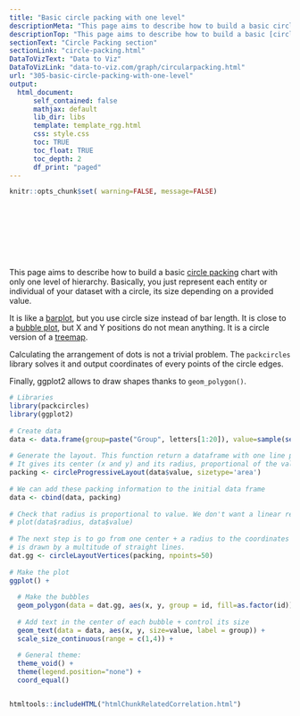 ```yaml
---
title: "Basic circle packing with one level"
descriptionMeta: "This page aims to describe how to build a basic circle packing chart with only one level of hierarchy. It uses the packcircle package for circle position, and ggplot2 for drawing."
descriptionTop: "This page aims to describe how to build a basic [circle packing](circle-packing.html) chart with only one level of hierarchy. It uses the `packcircle` package for circle position, and `ggplot2` for drawing."
sectionText: "Circle Packing section"
sectionLink: "circle-packing.html"
DataToVizText: "Data to Viz"
DataToVizLink: "data-to-viz.com/graph/circularpacking.html"
url: "305-basic-circle-packing-with-one-level"
output:
  html_document:
      self_contained: false    
      mathjax: default
      lib_dir: libs
      template: template_rgg.html
      css: style.css
      toc: TRUE
      toc_float: TRUE
      toc_depth: 2
      df_print: "paged"
---
```



```r
knitr::opts_chunk$set( warning=FALSE, message=FALSE)
```

<div class="container" style="padding-top: 100px">





<div class = "row">

<div class = "col-md-6  col-sm-12 align-self-center">

This page aims to describe how to build a basic [circle packing](circle-packing.html) chart with only one level of hierarchy. Basically, you just represent each entity or individual of your dataset with a circle, its size depending on a provided value.
 
It is like a [barplot](barplot.html), but you use circle size instead of bar length. It is close to a [bubble plot](bubble-chart.html), but X and Y positions do not mean anything. It is a circle version of a [treemap](treemap.html).
 
Calculating the arrangement of dots is not a trivial problem. The `packcircles` library solves it and output coordinates of every points of the circle edges. 

Finally, ggplot2 allows to draw shapes thanks to `geom_polygon()`.

</div>


<div class = "col-md-6  col-sm-12">

```r
# Libraries
library(packcircles)
library(ggplot2)
 
# Create data
data <- data.frame(group=paste("Group", letters[1:20]), value=sample(seq(1,100),20)) 
 
# Generate the layout. This function return a dataframe with one line per bubble. 
# It gives its center (x and y) and its radius, proportional of the value
packing <- circleProgressiveLayout(data$value, sizetype='area')
 
# We can add these packing information to the initial data frame
data <- cbind(data, packing)
 
# Check that radius is proportional to value. We don't want a linear relationship, since it is the AREA that must be proportionnal to the value
# plot(data$radius, data$value)
 
# The next step is to go from one center + a radius to the coordinates of a circle that
# is drawn by a multitude of straight lines.
dat.gg <- circleLayoutVertices(packing, npoints=50)
 
# Make the plot
ggplot() + 
  
  # Make the bubbles
  geom_polygon(data = dat.gg, aes(x, y, group = id, fill=as.factor(id)), colour = "black", alpha = 0.6) +
  
  # Add text in the center of each bubble + control its size
  geom_text(data = data, aes(x, y, size=value, label = group)) +
  scale_size_continuous(range = c(1,4)) +
  
  # General theme:
  theme_void() + 
  theme(legend.position="none") +
  coord_equal()
```
</div>
</div>



```r
```







<!-- Close container -->
</div>




```r
htmltools::includeHTML("htmlChunkRelatedCorrelation.html")
```
